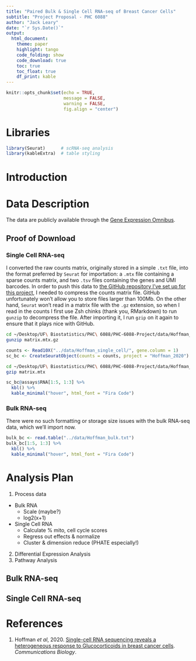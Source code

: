 ```yaml
---
title: "Paired Bulk & Single Cell RNA-seq of Breast Cancer Cells"
subtitle: "Project Proposal - PHC 6088"
author: "Jack Leary"
date: "`r Sys.Date()`"
output:
  html_document:
    theme: paper
    highlight: tango
    code_folding: show
    code_download: true
    toc: true
    toc_float: true
    df_print: kable
---
```


```r
knitr::opts_chunk$set(echo = TRUE, 
                      message = FALSE, 
                      warning = FALSE, 
                      fig.align = "center")
```

# Libraries

```r
library(Seurat)      # scRNA-seq analysis
library(kableExtra)  # table styling
```

# Introduction



# Data Description

The data are publicly available through the [Gene Expression Omnibus](https://www.ncbi.nlm.nih.gov/geo/query/acc.cgi?acc=GSE141834). 

## Proof of Download

### Single Cell RNA-seq

I converted the raw counts matrix, originally stored in a simple `.txt` file, into the format preferred by `Seurat` for importation: a `.mtx` file containing a sparse counts matrix, and two `.tsv` files containing the genes and UMI barcodes. In order to push this data to [the GitHub repository I've set up for this project](https://github.com/jr-leary7/PHC-6088-Project), I needed to compress the counts matrix file. GitHub unfortunately won't allow you to store files larger than 100Mb. On the other hand, `Seurat` won't read in a matrix file with the `.gz` extension, so when I read in the counts I first use Zsh chinks (thank you, RMarkdown) to run `gunzip` to decompress the file. After importing it, I run `gzip` on it again to ensure that it plays nice with GitHub. 

```zsh
cd ~/Desktop/UF\ Biostatistics/PHC\ 6088/PHC-6088-Project/data/Hoffman_single_cell
gunzip matrix.mtx.gz
```

```r
counts <- Read10X("../data/Hoffman_single_cell/", gene.column = 1)
sc_bc <- CreateSeuratObject(counts = counts, project = "Hoffman_2020")
```

```zsh
cd ~/Desktop/UF\ Biostatistics/PHC\ 6088/PHC-6088-Project/data/Hoffman_single_cell
gzip matrix.mtx
```

```r
sc_bc@assays$RNA[1:5, 1:3] %>% 
  kbl() %>% 
  kable_minimal("hover", html_font = "Fira Code")
```

### Bulk RNA-seq

There were no such formatting or storage size issues with the bulk RNA-seq data, which we'll import now. 

```r
bulk_bc <- read.table("../data/Hoffman_bulk.txt")
bulk_bc[1:5, 1:3] %>% 
  kbl() %>% 
  kable_minimal("hover", html_font = "Fira Code")
```

# Analysis Plan 

1. Process data 
  - Bulk RNA
    - Scale (maybe?)
    - log2(x+1)
  - Single Cell RNA  
    - Calculate % mito, cell cycle scores
    - Regress out effects & normalize 
    - Cluster & dimension reduce (PHATE especially!) 
2. Differential Expression Analysis 
3. Pathway Analysis 

## Bulk RNA-seq

## Single Cell RNA-seq

# References

1. Hoffman *et al*, 2020. [Single-cell RNA sequencing reveals a heterogeneous response to Glucocorticoids in breast cancer cells](https://doi.org/10.1038/s42003-020-0837-0). *Communications Biology*.